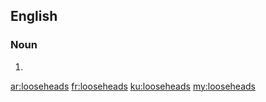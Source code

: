 ==English==

===Noun===
{{head|en|noun plural form}}

# {{plural of|loosehead|lang=en}}

[[ar:looseheads]]
[[fr:looseheads]]
[[ku:looseheads]]
[[my:looseheads]]